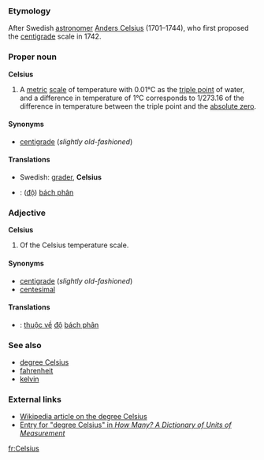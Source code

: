 ===Etymology===
After Swedish [[astronomer]] [[w:Anders Celsius|Anders Celsius]] (1701&ndash;1744), who first proposed the [[centigrade]] scale in 1742.

===Proper noun===
'''Celsius'''

#A [[metric]] [[scale]] of temperature with 0.01&deg;C as the [[triple point]] of water, and a difference in temperature of 1&deg;C corresponds to 1/273.16 of the difference in temperature between the triple point and the [[absolute zero]].

====Synonyms====
*[[centigrade]] (''slightly old-fashioned'')

====Translations====
*Swedish: [[grader]], '''Celsius'''
*{{vi}}: ([[độ]]) [[bách phân]]

===Adjective===
'''Celsius'''

#Of the Celsius temperature scale.

====Synonyms====
*[[centigrade]] (''slightly old-fashioned'')
*[[centesimal]]

====Translations====
*{{vi}}: [[thuộc về]] [[độ]] [[bách phân]]

===See also===
*[[degree Celsius]]
*[[fahrenheit]]
*[[kelvin]]

===External links===
*[[w:Celsius|Wikipedia article on the degree Celsius]]
*[http://www.unc.edu/~rowlett/units/dictD.html#celsius Entry for "degree Celsius" in <cite>How Many? A Dictionary of Units of Measurement</cite>]

[[fr:Celsius]]